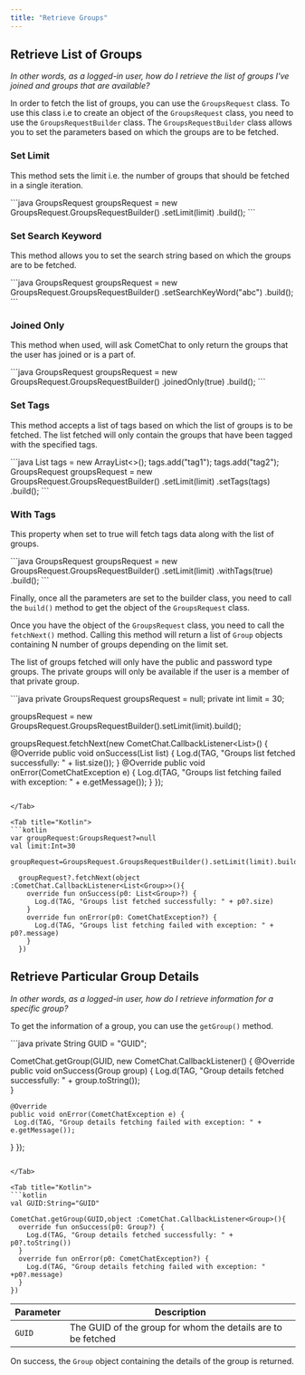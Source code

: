 ```yaml
---
title: "Retrieve Groups"
---
```




## Retrieve List of Groups

*In other words, as a logged-in user, how do I retrieve the list of groups I've joined and groups that are available?*

In order to fetch the list of groups, you can use the `GroupsRequest` class. To use this class i.e to create an object of the `GroupsRequest` class, you need to use the `GroupsRequestBuilder` class. The `GroupsRequestBuilder` class allows you to set the parameters based on which the groups are to be fetched.

### Set Limit

This method sets the limit i.e. the number of groups that should be fetched in a single iteration.

<Tabs>
<Tab title="Java">
```java
GroupsRequest groupsRequest = new GroupsRequest.GroupsRequestBuilder()
  .setLimit(limit)
  .build();
```

</Tab>

</Tabs>

### Set Search Keyword

This method allows you to set the search string based on which the groups are to be fetched.

<Tabs>
<Tab title="Java">
```java
GroupsRequest groupsRequest = new GroupsRequest.GroupsRequestBuilder()
  .setSearchKeyWord("abc")
  .build();
```

</Tab>

</Tabs>

### Joined Only

This method when used, will ask CometChat to only return the groups that the user has joined or is a part of.

<Tabs>
<Tab title="Java">
```java
GroupsRequest groupsRequest = new GroupsRequest.GroupsRequestBuilder()
  .joinedOnly(true)
  .build();
```

</Tab>

</Tabs>

### Set Tags

This method accepts a list of tags based on which the list of groups is to be fetched. The list fetched will only contain the groups that have been tagged with the specified tags.

<Tabs>
<Tab title="Java">
```java
List<String> tags = new ArrayList<>();
tags.add("tag1");
tags.add("tag2");
GroupsRequest groupsRequest = new GroupsRequest.GroupsRequestBuilder()
.setLimit(limit)
.setTags(tags)
.build();
```

</Tab>

</Tabs>

### With Tags

This property when set to true will fetch tags data along with the list of groups.

<Tabs>
<Tab title="Java">
```java
GroupsRequest groupsRequest = new GroupsRequest.GroupsRequestBuilder()
.setLimit(limit)
.withTags(true)
.build();
```

</Tab>

</Tabs>

Finally, once all the parameters are set to the builder class, you need to call the `build()` method to get the object of the `GroupsRequest` class.

Once you have the object of the `GroupsRequest` class, you need to call the `fetchNext()` method. Calling this method will return a list of `Group` objects containing N number of groups depending on the limit set.

The list of groups fetched will only have the public and password type groups. The private groups will only be available if the user is a member of that private group.

<Tabs>
<Tab title="Java">
```java
private GroupsRequest groupsRequest = null;
private int limit = 30;

groupsRequest = new GroupsRequest.GroupsRequestBuilder().setLimit(limit).build();

groupsRequest.fetchNext(new CometChat.CallbackListener<List<Group>>() {
  @Override
  public void onSuccess(List <Group> list) {
    Log.d(TAG, "Groups list fetched successfully: " + list.size());
  }
  @Override
  public void onError(CometChatException e) {
    Log.d(TAG, "Groups list fetching failed with exception: " + e.getMessage());
  }
});
```

</Tab>

<Tab title="Kotlin">
```kotlin
var groupRequest:GroupsRequest?=null
val limit:Int=30

groupRequest=GroupsRequest.GroupsRequestBuilder().setLimit(limit).build()

  groupRequest?.fetchNext(object :CometChat.CallbackListener<List<Group>>(){
    override fun onSuccess(p0: List<Group>?) {
      Log.d(TAG, "Groups list fetched successfully: " + p0?.size)
    }
    override fun onError(p0: CometChatException?) {
      Log.d(TAG, "Groups list fetching failed with exception: " + p0?.message)
    }
  })
```

</Tab>

</Tabs>

## Retrieve Particular Group Details

*In other words, as a logged-in user, how do I retrieve information for a specific group?*

To get the information of a group, you can use the `getGroup()` method.

<Tabs>
<Tab title="Java">
```java
private String GUID = "GUID";

 CometChat.getGroup(GUID, new CometChat.CallbackListener<Group>() {
    @Override
    public void onSuccess(Group group) {
    Log.d(TAG, "Group details fetched successfully: " + group.toString());        
    }

    @Override
    public void onError(CometChatException e) { 
     Log.d(TAG, "Group details fetching failed with exception: " + e.getMessage());   
  
 }
     });
```

</Tab>

<Tab title="Kotlin">
```kotlin
val GUID:String="GUID"

CometChat.getGroup(GUID,object :CometChat.CallbackListener<Group>(){
  override fun onSuccess(p0: Group?) {
    Log.d(TAG, "Group details fetched successfully: " + p0?.toString())
  }
  override fun onError(p0: CometChatException?) {
    Log.d(TAG, "Group details fetching failed with exception: " +p0?.message)
  }
})
```

</Tab>

</Tabs>

| Parameter | Description                                                  |
| --------- | ------------------------------------------------------------ |
| `GUID`    | The GUID of the group for whom the details are to be fetched |

On success, the `Group` object containing the details of the group is returned.
